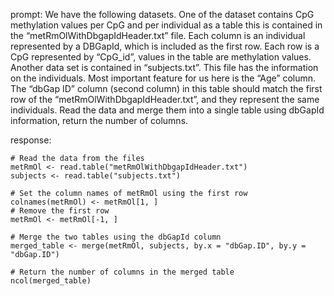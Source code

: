 prompt:
We have the following datasets. One of the dataset contains CpG methylation values per CpG and per individual as a table this is contained in the “metRmOlWithDbgapIdHeader.txt” file. Each column is an individual represented by a DBGapId, which is included as the first row. Each row is a CpG represented by "CpG_id", values in the table are methylation values. Another data set is contained in “subjects.txt”. This file has the information on the individuals. Most important feature for us here is the "Age" column. The "dbGap ID" column (second column) in this table should match the first row of the "metRmOlWithDbgapIdHeader.txt", and they represent the same individuals. 
Read the data and merge them into a single table using dbGapId information, return the number of columns.

response:
```
# Read the data from the files
metRmOl <- read.table("metRmOlWithDbgapIdHeader.txt")
subjects <- read.table("subjects.txt")

# Set the column names of metRmOl using the first row
colnames(metRmOl) <- metRmOl[1, ]
# Remove the first row
metRmOl <- metRmOl[-1, ]

# Merge the two tables using the dbGapId column
merged_table <- merge(metRmOl, subjects, by.x = "dbGap.ID", by.y = "dbGap.ID")

# Return the number of columns in the merged table
ncol(merged_table)
```
